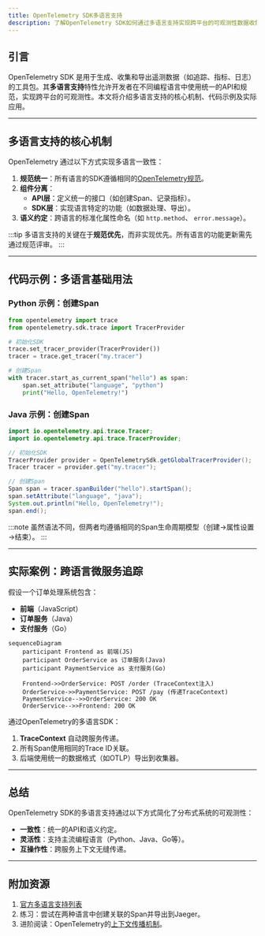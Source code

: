 ```yaml
---
title: OpenTelemetry SDK多语言支持
description: 了解OpenTelemetry SDK如何通过多语言支持实现跨平台的可观测性数据收集，涵盖核心概念、代码示例及实际应用场景。
---
```


## 引言

OpenTelemetry SDK 是用于生成、收集和导出遥测数据（如追踪、指标、日志）的工具包。其**多语言支持**特性允许开发者在不同编程语言中使用统一的API和规范，实现跨平台的可观测性。本文将介绍多语言支持的核心机制、代码示例及实际应用。

---

## 多语言支持的核心机制

OpenTelemetry 通过以下方式实现多语言一致性：

1. **规范统一**：所有语言的SDK遵循相同的[OpenTelemetry规范](https://opentelemetry.io/docs/specs/)。
2. **组件分离**：
   - **API层**：定义统一的接口（如创建Span、记录指标）。
   - **SDK层**：实现语言特定的功能（如数据处理、导出）。
3. **语义约定**：跨语言的标准化属性命名（如 `http.method`、 `error.message`）。

:::tip
多语言支持的关键在于**规范优先**，而非实现优先。所有语言的功能更新需先通过规范评审。
:::

---

## 代码示例：多语言基础用法

### Python 示例：创建Span
```python
from opentelemetry import trace
from opentelemetry.sdk.trace import TracerProvider

# 初始化SDK
trace.set_tracer_provider(TracerProvider())
tracer = trace.get_tracer("my.tracer")

# 创建Span
with tracer.start_as_current_span("hello") as span:
    span.set_attribute("language", "python")
    print("Hello, OpenTelemetry!")
```

### Java 示例：创建Span
```java
import io.opentelemetry.api.trace.Tracer;
import io.opentelemetry.api.trace.TracerProvider;

// 初始化SDK
TracerProvider provider = OpenTelemetrySdk.getGlobalTracerProvider();
Tracer tracer = provider.get("my.tracer");

// 创建Span
Span span = tracer.spanBuilder("hello").startSpan();
span.setAttribute("language", "java");
System.out.println("Hello, OpenTelemetry!");
span.end();
```

:::note
虽然语法不同，但两者均遵循相同的Span生命周期模型（创建→属性设置→结束）。
:::

---

## 实际案例：跨语言微服务追踪

假设一个订单处理系统包含：
- **前端**（JavaScript）
- **订单服务**（Java）
- **支付服务**（Go）

```mermaid
sequenceDiagram
    participant Frontend as 前端(JS)
    participant OrderService as 订单服务(Java)
    participant PaymentService as 支付服务(Go)

    Frontend->>OrderService: POST /order (TraceContext注入)
    OrderService->>PaymentService: POST /pay (传递TraceContext)
    PaymentService-->>OrderService: 200 OK
    OrderService-->>Frontend: 200 OK
```

通过OpenTelemetry的多语言SDK：
1. **TraceContext** 自动跨服务传递。
2. 所有Span使用相同的Trace ID关联。
3. 后端使用统一的数据格式（如OTLP）导出到收集器。

---

## 总结

OpenTelemetry SDK的多语言支持通过以下方式简化了分布式系统的可观测性：
- **一致性**：统一的API和语义约定。
- **灵活性**：支持主流编程语言（Python、Java、Go等）。
- **互操作性**：跨服务上下文无缝传递。

---

## 附加资源

1. [官方多语言支持列表](https://opentelemetry.io/docs/languages/)
2. 练习：尝试在两种语言中创建关联的Span并导出到Jaeger。
3. 进阶阅读：OpenTelemetry的[上下文传播机制](https://opentelemetry.io/docs/concepts/signals/traces/#context-propagation)。